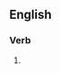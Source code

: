 ==English==

===Verb===
{{head|en|present participle}}

# {{present participle of|scrutinise|lang=en|nocat=1}}